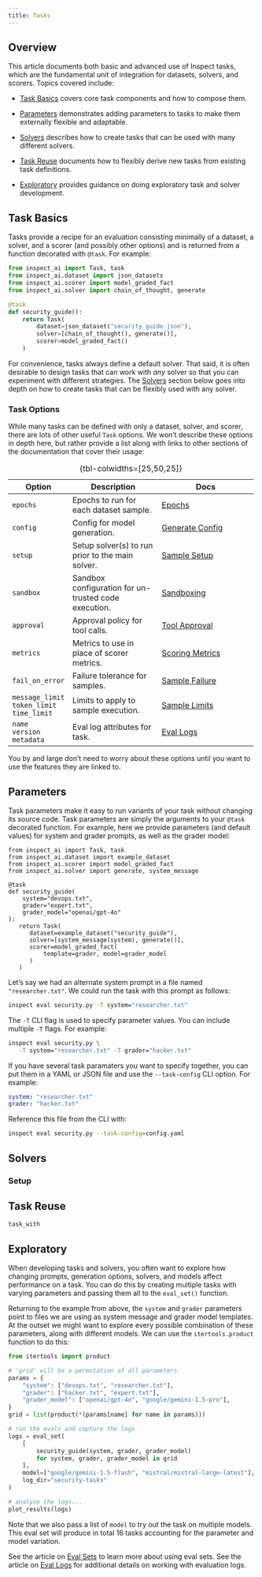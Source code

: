 ```yaml
---
title: Tasks
---
```


## Overview

This article documents both basic and advanced use of Inspect tasks, which are the fundamental unit of integration for datasets, solvers, and scorers. Topics covered include:

-   [Task Basics](#task-basics) covers core task components and how to compose them.

-   [Parameters](#parameters) demonstrates adding parameters to tasks to make them externally flexible and adaptable.

-   [Solvers](#solvers) describes how to create tasks that can be used with many different solvers.

-   [Task Reuse](#task-reuse) documents how to flexibly derive new tasks from existing task definitions.

-   [Exploratory](#exploratory) provides guidance on doing exploratory task and solver development.

## Task Basics {#task-basics}

Tasks provide a recipe for an evaluation consisting minimally of a dataset, a solver, and a scorer (and possibly other options) and is returned from a function decorated with `@task`. For example:

``` python
from inspect_ai import Task, task
from inspect_ai.dataset import json_datasets
from inspect_ai.scorer import model_graded_fact
from inspect_ai.solver import chain_of_thought, generate

@task
def security_guide():
    return Task(
        dataset=json_dataset("security_guide.json"),
        solver=[chain_of_thought(), generate()],
        scorer=model_graded_fact()
    )
```

For convenience, tasks always define a default solver. That said, it is often desirable to design tasks that can work with *any* solver so that you can experiment with different strategies. The [Solvers](#solvers) section below goes into depth on how to create tasks that can be flexibly used with any solver.

### Task Options

While many tasks can be defined with only a dataset, solver, and scorer, there are lots of other useful `Task` options. We won't describe these options in depth here, but rather provide a list along with links to other sections of the documentation that cover their usage:

+------------------+------------------------------------------------------+------------------------------------------------------------+
| Option           | Description                                          | Docs                                                       |
+==================+======================================================+============================================================+
| `epochs`         | Epochs to run for each dataset sample.               | [Epochs](scorers.qmd#epoch-reduction)                      |
+------------------+------------------------------------------------------+------------------------------------------------------------+
| `config`         | Config for model generation.                         | [Generate Config](models.qmd#generation-config)            |
+------------------+------------------------------------------------------+------------------------------------------------------------+
| `setup`          | Setup solver(s) to run prior to the main solver.     | [Sample Setup](#setup)                                     |
+------------------+------------------------------------------------------+------------------------------------------------------------+
| `sandbox`        | Sandbox configuration for un-trusted code execution. | [Sandboxing](sandboxing.qmd)                               |
+------------------+------------------------------------------------------+------------------------------------------------------------+
| `approval`       | Approval policy for tool calls.                      | [Tool Approval](approval.qmd)                              |
+------------------+------------------------------------------------------+------------------------------------------------------------+
| `metrics`        | Metrics to use in place of scorer metrics.           | [Scoring Metrics](scorers.qmd#scoring-metrics)             |
+------------------+------------------------------------------------------+------------------------------------------------------------+
| `fail_on_error`  | Failure tolerance for samples.                       | [Sample Failure](errors-and-limits.qmd#failure-threshold)  |
+------------------+------------------------------------------------------+------------------------------------------------------------+
| `message_limit`\ | Limits to apply to sample execution.                 | [Sample Limits](errors-and-limits.qmd#sample-limits)       |
| `token_limit`\   |                                                      |                                                            |
| `time_limit`     |                                                      |                                                            |
+------------------+------------------------------------------------------+------------------------------------------------------------+
| `name`\          | Eval log attributes for task.                        | [Eval Logs](eval-logs.qmd)                                 |
| `version`\       |                                                      |                                                            |
| `metadata`       |                                                      |                                                            |
+------------------+------------------------------------------------------+------------------------------------------------------------+

: {tbl-colwidths=\[25,50,25\]}

You by and large don't need to worry about these options until you want to use the features they are linked to.

## Parameters {#parameters}

Task parameters make it easy to run variants of your task without changing its source code. Task parameters are simply the arguments to your `@task` decorated function. For example, here we provide parameters (and default values) for system and grader prompts, as well as the grader model:

``` .python
from inspect_ai import Task, task
from inspect_ai.dataset import example_dataset
from inspect_ai.scorer import model_graded_fact
from inspect_ai.solver import generate, system_message

@task
def security_guide(
    system="devops.txt", 
    grader="expert.txt",
    grader_model="openai/gpt-4o"
):
   return Task(
      dataset=example_dataset("security_guide"),
      solver=[system_message(system), generate()],
      scorer=model_graded_fact(
          template=grader, model=grader_model
      )
   )
```

Let's say we had an alternate system prompt in a file named `"researcher.txt"`. We could run the task with this prompt as follows:

``` bash
inspect eval security.py -T system="researcher.txt"
```

The `-T` CLI flag is used to specify parameter values. You can include multiple `-T` flags. For example:

``` bash
inspect eval security.py \
   -T system="researcher.txt" -T grader="hacker.txt"
```

If you have several task paramaters you want to specify together, you can put them in a YAML or JSON file and use the `--task-config` CLI option. For example:

``` .yaml
system: "researcher.txt"
grader: "hacker.txt"
```

Reference this file from the CLI with:

``` bash
inspect eval security.py --task-config=config.yaml
```

## Solvers {#solvers}

### Setup {#setup}

## Task Reuse {#task-reuse}

``` python
task_with
```

## Exploratory {#exploratory}

When developing tasks and solvers, you often want to explore how changing prompts, generation options, solvers, and models affect performance on a task. You can do this by creating multiple tasks with varying parameters and passing them all to the `eval_set()` function.

Returning to the example from above, the `system` and `grader` parameters point to files we are using as system message and grader model templates. At the outset we might want to explore every possible combination of these parameters, along with different models. We can use the `itertools.product` function to do this:

``` python
from itertools import product

# 'grid' will be a permutation of all parameters
params = {
    "system": ["devops.txt", "researcher.txt"],
    "grader": ["hacker.txt", "expert.txt"],
    "grader_model": ["openai/gpt-4o", "google/gemini-1.5-pro"],
}
grid = list(product(*(params[name] for name in params)))

# run the evals and capture the logs
logs = eval_set(
    [
        security_guide(system, grader, grader_model)
        for system, grader, grader_model in grid
    ],
    model=["google/gemini-1.5-flash", "mistral/mistral-large-latest"],
    log_dir="security-tasks"
)

# analyze the logs...
plot_results(logs)
```

Note that we also pass a list of `model` to try out the task on multiple models. This eval set will produce in total 16 tasks accounting for the parameter and model variation.

See the article on [Eval Sets](eval-sets.qmd) to learn more about using eval sets. See the article on [Eval Logs](eval-logs.qmd) for additional details on working with evaluation logs.